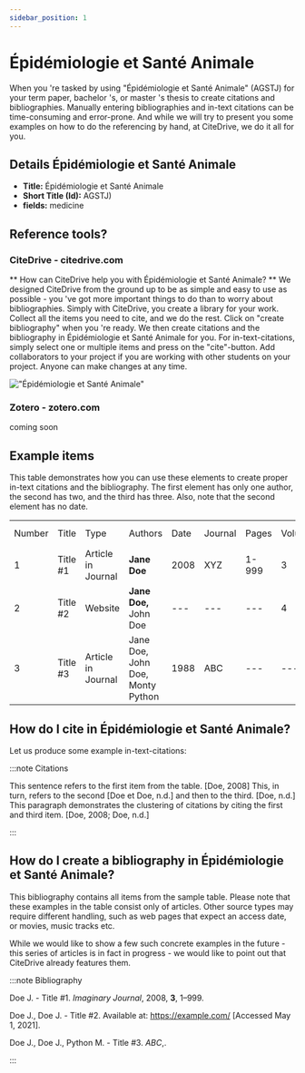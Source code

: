 ```yaml
---
sidebar_position: 1
---
```


# Épidémiologie et Santé Animale

When you 're tasked by using "Épidémiologie et Santé Animale" (AGSTJ) for your term paper, bachelor 's, or master 's thesis to create citations and bibliographies.
Manually entering bibliographies and in-text citations can be time-consuming and error-prone. And while we will try to present you some examples on how to do the referencing by hand, at CiteDrive, we do it all for you.

## Details  Épidémiologie et Santé Animale
* **Title:** Épidémiologie et Santé Animale
* **Short Title (Id):** AGSTJ)
* **fields:** medicine

## Reference tools?
### CiteDrive - citedrive.com
** How can CiteDrive help you with Épidémiologie et Santé Animale? **
We designed CiteDrive from the ground up to be as simple and easy to use as possible - you 've got more important things to do than to worry about bibliographies. Simply with CiteDrive, you create a library for your work. Collect all the items you need to cite, and we do the rest. Click on "create bibliography" when you 're ready. We then create citations and the bibliography in Épidémiologie et Santé Animale for you. For in-text-citations, simply select one or multiple items and press on the "cite"-button. Add collaborators to your project if you are working with other students on your project. Anyone can make changes at any time.


!["Épidémiologie et Santé Animale"](images/epidemiologie-et-sante-animale.svg "Choose Épidémiologie et Santé Animale in the CiteDrive App")

### Zotero - zotero.com

coming soon

## Example items

This table demonstrates how you can use these elements to create proper in-text citations and the bibliography. The first element has only one author, the second has two, and the third has three. Also, note that the second element has no date.


<table>
  <tr>
   <td>Number
   </td>
   <td>Title
   </td>
   <td>Type
   </td>
   <td>Authors
   </td>
   <td>Date
   </td>
   <td>Journal
   </td>
   <td>Pages
   </td>
   <td>Volume
   </td>
   <td>Issue
   </td>
   <td>Access Date
   </td>
  </tr>
  <tr>
   <td>1
   </td>
   <td>Title #1
   </td>
   <td>Article in Journal
   </td>
   <td><strong>Jane Doe</strong>
   </td>
   <td>2008
   </td>
   <td>XYZ
   </td>
   <td>1-999
   </td>
   <td>3
   </td>
   <td>2
   </td>
   <td>--
   </td>
  </tr>
  <tr>
   <td>
2
   </td>
   <td>Title #2
   </td>
   <td>Website
   </td>
   <td><strong>Jane Doe, </strong>John Doe
   </td>
   <td>---
   </td>
   <td>---
   </td>
   <td>---
   </td>
   <td>4
   </td>
   <td>---
   </td>
   <td>2020-05-01
   </td>
  </tr>
  <tr>
   <td>3
   </td>
   <td>Title #3
   </td>
   <td>Article in Journal
   </td>
   <td>Jane Doe, John Doe, Monty Python
   </td>
   <td>1988
   </td>
   <td>ABC
   </td>
   <td>---
   </td>
   <td>---
   </td>
   <td>16
   </td>
   <td>---
   </td>
  </tr>
</table>



## How do I cite in  Épidémiologie et Santé Animale?

Let us produce some example in-text-citations:

:::note Citations


This sentence refers to the first item from the table. [Doe, 2008] This, in turn, refers to the second [Doe et Doe, n.d.]
and then to the third.  [Doe, n.d.]
This paragraph demonstrates the clustering of citations by citing the first and third item. [Doe, 2008; Doe, n.d.]

:::

## How do I create a bibliography in Épidémiologie et Santé Animale?

This bibliography contains all items from the sample table. Please note that these examples in the table consist only of articles. Other source types may require different handling, such as web pages that expect an access date, or movies, music tracks etc.

While we would like to show a few such concrete examples in the future - this series of articles is in fact in progress - we would like to point out that CiteDrive already features them.

:::note Bibliography

Doe J.  - Title #1. <i>Imaginary Journal</i>,  2008, <b>3</b>, 1–999.

Doe J., Doe J.  - Title #2. Available at: https://example.com/ [Accessed May 1, 2021].

Doe J., Doe J., Python M.  - Title #3. <i>ABC</i>,.



:::


        